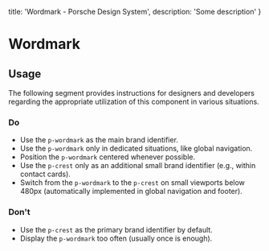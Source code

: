 
  title: 'Wordmark - Porsche Design System',
  description: 'Some description'
}

# Wordmark <ComponentStatus tagName="p-wordmark"></ComponentStatus>

<TableOfContents headings={[]} />

## Usage

The following segment provides instructions for designers and developers regarding the appropriate utilization of this
component in various situations.

### Do

- Use the `p-wordmark` as the main brand identifier.
- Use the `p-wordmark` only in dedicated situations, like global navigation.
- Position the `p-wordmark` centered whenever possible.
- Use the `p-crest` only as an additional small brand identifier (e.g., within contact cards).
- Switch from the `p-wordmark` to the `p-crest` on small viewports below 480px (automatically implemented in global
navigation and footer).

### Don't

- Use the `p-crest` as the primary brand identifier by default.
- Display the `p-wordmark` too often (usually once is enough).
